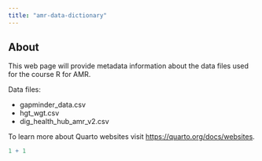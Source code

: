 ```yaml
---
title: "amr-data-dictionary"
---
```


## About

This web page will provide metadata information about the data files used for the course R for AMR.

Data files:

-   gapminder_data.csv
-   hgt_wgt.csv
-   dig_health_hub_amr_v2.csv


To learn more about Quarto websites visit <https://quarto.org/docs/websites>.

```r
1 + 1
```
